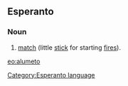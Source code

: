 ==Esperanto==
===Noun===
# [[match]] (little [[stick]] for starting [[fire]]s).

[[eo:alumeto]]
[[Category:Esperanto language]]